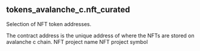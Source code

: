 ## tokens_avalanche_c.nft_curated 
Selection of NFT token addresses.


<ParamField path="contract_address">
The contract address is the unique address of where the NFTs are stored on avalanche c chain.
</ParamField>
<ParamField path="name">
NFT project name
</ParamField>
<ParamField path="symbol">
NFT project symbol
</ParamField>
